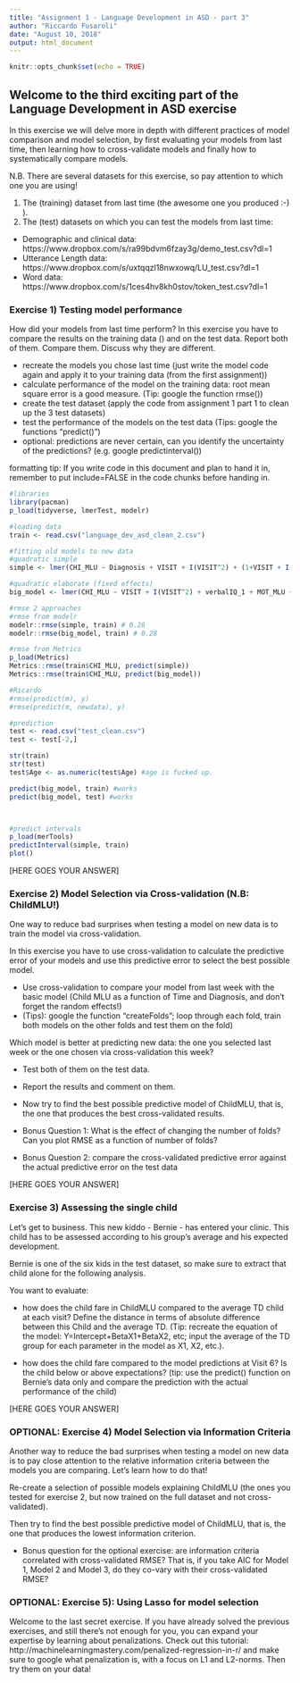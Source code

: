 ```yaml
---
title: "Assignment 1 - Language Development in ASD - part 3"
author: "Riccardo Fusaroli"
date: "August 10, 2018"
output: html_document
---
```


```r
knitr::opts_chunk$set(echo = TRUE)
```

## Welcome to the third exciting part of the Language Development in ASD exercise

In this exercise we will delve more in depth with different practices of model comparison and model selection, by first evaluating your models from last time, then learning how to cross-validate models and finally how to systematically compare models.

N.B. There are several datasets for this exercise, so pay attention to which one you are using!

1. The (training) dataset from last time (the awesome one you produced :-) ).
2. The (test) datasets on which you can test the models from last time:
* Demographic and clinical data: https://www.dropbox.com/s/ra99bdvm6fzay3g/demo_test.csv?dl=1
* Utterance Length data: https://www.dropbox.com/s/uxtqqzl18nwxowq/LU_test.csv?dl=1
* Word data: https://www.dropbox.com/s/1ces4hv8kh0stov/token_test.csv?dl=1

### Exercise 1) Testing model performance

How did your models from last time perform? In this exercise you have to compare the results on the training data () and on the test data. Report both of them. Compare them. Discuss why they are different.

- recreate the models you chose last time (just write the model code again and apply it to your training data (from the first assignment))
- calculate performance of the model on the training data: root mean square error is a good measure. (Tip: google the function rmse())
- create the test dataset (apply the code from assignment 1 part 1 to clean up the 3 test datasets)
- test the performance of the models on the test data (Tips: google the functions "predict()")
- optional: predictions are never certain, can you identify the uncertainty of the predictions? (e.g. google predictinterval())

formatting tip: If you write code in this document and plan to hand it in, remember to put include=FALSE in the code chunks before handing in.

```r
#libraries
library(pacman)
p_load(tidyverse, lmerTest, modelr)

#loading data
train <- read.csv("language_dev_asd_clean_2.csv")

#fitting old models to new data
#quadratic simple
simple <- lmer(CHI_MLU ~ Diagnosis + VISIT + I(VISIT^2) + (1+VISIT + I(VISIT^2)|SUBJ), data = train, REML = FALSE)

#quadratic elaborate (fixed effects)
big_model <- lmer(CHI_MLU ~ VISIT + I(VISIT^2) + verbalIQ_1 + MOT_MLU + tokens_MOT + (1+VISIT + I(VISIT^2)|SUBJ), data = train, REML = FALSE)

#rmse 2 approaches
#rmse from modelr
modelr::rmse(simple, train) # 0.28
modelr::rmse(big_model, train) # 0.28

#rmse from Metrics 
p_load(Metrics)
Metrics::rmse(train$CHI_MLU, predict(simple))
Metrics::rmse(train$CHI_MLU, predict(big_model))

#Ricardo 
#rmse(predict(m), y)
#rmse(predict(m, newdata), y)

#prediction 
test <- read.csv("test_clean.csv")
test <- test[-2,]

str(train)
str(test)
test$Age <- as.numeric(test$Age) #age is fucked up. 

predict(big_model, train) #works 
predict(big_model, test) #works 



#predict intervals 
p_load(merTools)
predictInterval(simple, train)
plot()


```


[HERE GOES YOUR ANSWER]

### Exercise 2) Model Selection via Cross-validation (N.B: ChildMLU!)

One way to reduce bad surprises when testing a model on new data is to train the model via cross-validation. 

In this exercise you have to use cross-validation to calculate the predictive error of your models and use this predictive error to select the best possible model.

- Use cross-validation to compare your model from last week with the basic model (Child MLU as a function of Time and Diagnosis, and don't forget the random effects!)
- (Tips): google the function "createFolds";  loop through each fold, train both models on the other folds and test them on the fold)

Which model is better at predicting new data: the one you selected last week or the one chosen via cross-validation this week?

- Test both of them on the test data.
- Report the results and comment on them.

- Now try to find the best possible predictive model of ChildMLU, that is, the one that produces the best cross-validated results.

- Bonus Question 1: What is the effect of changing the number of folds? Can you plot RMSE as a function of number of folds?
- Bonus Question 2: compare the cross-validated predictive error against the actual predictive error on the test data


[HERE GOES YOUR ANSWER]

### Exercise 3) Assessing the single child

Let's get to business. This new kiddo - Bernie - has entered your clinic. This child has to be assessed according to his group's average and his expected development.

Bernie is one of the six kids in the test dataset, so make sure to extract that child alone for the following analysis.

You want to evaluate:

- how does the child fare in ChildMLU compared to the average TD child at each visit? Define the distance in terms of absolute difference between this Child and the average TD.
(Tip: recreate the equation of the model: Y=Intercept+BetaX1+BetaX2, etc; input the average of the TD group  for each parameter in the model as X1, X2, etc.).

- how does the child fare compared to the model predictions at Visit 6? Is the child below or above expectations? (tip: use the predict() function on Bernie's data only and compare the prediction with the actual performance of the child)

[HERE GOES YOUR ANSWER]

### OPTIONAL: Exercise 4) Model Selection via Information Criteria
Another way to reduce the bad surprises when testing a model on new data is to pay close attention to the relative information criteria between the models you are comparing. Let's learn how to do that!

Re-create a selection of possible models explaining ChildMLU (the ones you tested for exercise 2, but now trained on the full dataset and not cross-validated).

Then try to find the best possible predictive model of ChildMLU, that is, the one that produces the lowest information criterion.

- Bonus question for the optional exercise: are information criteria correlated with cross-validated RMSE? That is, if you take AIC for Model 1, Model 2 and Model 3, do they co-vary with their cross-validated RMSE?

### OPTIONAL: Exercise 5): Using Lasso for model selection

Welcome to the last secret exercise. If you have already solved the previous exercises, and still there's not enough for you, you can expand your expertise by learning about penalizations. Check out this tutorial: http://machinelearningmastery.com/penalized-regression-in-r/ and make sure to google what penalization is, with a focus on L1 and L2-norms. Then try them on your data!

